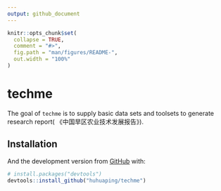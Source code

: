 ```yaml
---
output: github_document
---
```


<!-- README.md is generated from README.Rmd. Please edit that file -->

```r
knitr::opts_chunk$set(
  collapse = TRUE,
  comment = "#>",
  fig.path = "man/figures/README-",
  out.width = "100%"
)
```

# techme

<!-- badges: start -->
<!-- badges: end -->

The goal of `techme` is to supply basic data sets and toolsets to generate research report( 《中国旱区农业技术发展报告》).

## Installation

And the development version from [GitHub](https://github.com/) with:

``` r
# install.packages("devtools")
devtools::install_github("huhuaping/techme")
```
